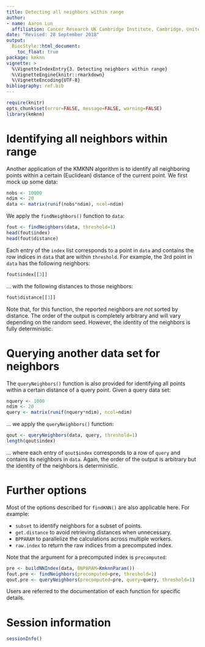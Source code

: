```yaml
---
title: Detecting all neighbors within range
author: 
- name: Aaron Lun
  affiliation: Cancer Research UK Cambridge Institute, Cambridge, United Kingdom
date: "Revised: 28 September 2018"
output:
  BiocStyle::html_document:
    toc_float: true
package: kmknn 
vignette: >
  %\VignetteIndexEntry{3. Detecting neighbors within range}
  %\VignetteEngine{knitr::rmarkdown}
  %\VignetteEncoding{UTF-8}    
bibliography: ref.bib  
---
```


```r
require(knitr)
opts_chunk$set(error=FALSE, message=FALSE, warning=FALSE)
library(kmknn)
```

# Identifying all neighbors within range

Another application of the KMKNN algorithm is to identify all neighboring points within a certain (Euclidean) distance of the current point.
We first mock up some data:

```r
nobs <- 10000
ndim <- 20
data <- matrix(runif(nobs*ndim), ncol=ndim)
```

We apply the `findNeighbors()` function to `data`:

```r
fout <- findNeighbors(data, threshold=1)
head(fout$index)
head(fout$distance)
```

Each entry of the `index` list corresponds to a point in `data` and contains the row indices in `data` that are within `threshold`.
For example, the 3rd point in `data` has the following neighbors:

```r
fout$index[[3]]
```

... with the following distances to those neighbors:

```r
fout$distance[[3]]
```

Note that, for this function, the reported neighbors are _not_ sorted by distance.
The order of the output is completely arbitrary and will vary depending on the random seed.
However, the identity of the neighbors is fully deterministic.

# Querying another data set for neighbors 

The `queryNeighbors()` function is also provided for identifying all points within a certain distance of a query point.
Given a query data set:

```r
nquery <- 1000
ndim <- 20
query <- matrix(runif(nquery*ndim), ncol=ndim)
```

... we apply the `queryNeighbors()` function:

```r
qout <- queryNeighbors(data, query, threshold=1)
length(qout$index)
```

... where each entry of `qout$index` corresponds to a row of `query` and contains its neighbors in `data`.
Again, the order of the output is arbitrary but the identity of the neighbors is deterministic.

# Further options

Most of the options described for `findKNN()` are also applicable here.
For example:

- `subset` to identify neighbors for a subset of points.
- `get.distance` to avoid retrieving distances when unnecessary.
- `BPPARAM` to parallelize the calculations across multiple workers.
- `raw.index` to return the raw indices from a precomputed index.

Note that the argument for a precomputed index is `precomputed`:

```r
pre <- buildNNIndex(data, BNPARAM=KmknnParam())
fout.pre <- findNeighbors(precomputed=pre, threshold=1)
qout.pre <- queryNeighbors(precomputed=pre, query=query, threshold=1)
```

Users are referred to the documentation of each function for specific details.

# Session information

```r
sessionInfo()
```

